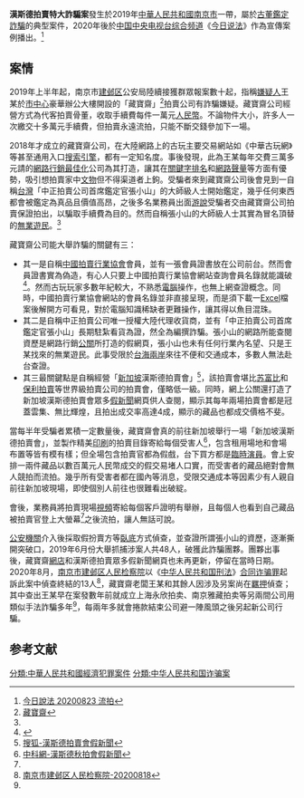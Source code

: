 '''漢斯德拍賣特大詐騙案'''發生於2019年[[中華人民共和國|中華人民共和國]][[南京市|南京市]]一帶，屬於[[古董鑑定詐騙|古董鑑定詐騙]]的典型案件，2020年後於[[中国中央电视台综合频道|中国中央电视台综合频道]]《[[今日说法|今日说法]]》作為宣傳案例播出。<ref name=cctv088>[https://tv.cctv.com/2020/08/23/VIDEInMVA5I79L74pqFaDV5f200823.shtml?spm=C31267.PdQGws28DOXv.E25JptH8Kkey.18 今日說法 20200823 流拍]</ref>

==案情==
2019年上半年起，南京市[[建邺区|建邺区]]公安局陸續接獲群眾報案數十起，指稱[[嫌疑人|嫌疑人]]王某於[[市中心|市中心]]豪華辦公大樓開設的「藏寶齋」<ref>[http://www.gucn.com/Service_Shop_Detail.asp?Id=5687&CurrentBoardId=1 藏寶齋]</ref>拍賣公司有詐騙嫌疑。藏寶齋公司經營方式為代客拍賣骨董，收取手續費每件一萬元[[人民幣|人民幣]]。不論物件大小，許多人一次繳交十多萬元手續費，但拍賣永遠流拍，只能不斷交錢參加下一場。

2018年才成立的藏寶齋公司，在大陸網路上的古玩主要交易網站如《中華古玩網》等甚至通用入口[[搜索引擎|搜索引擎]]，都有一定知名度。事後發現，此為王某每年交費三萬多元請的[[網路行銷最佳化|網路行銷最佳化]]公司為其打造，讓其在[[關鍵字排名|關鍵字排名]]和[[網路聲量|網路聲量]]等方面有優勢，吸引想拍賣家中[[文物|文物]]但不得渠道者上鉤。受騙者來到藏寶齋公司後會見到一自稱[[台灣|台灣]]「中正拍賣公司首席鑑定官張小山」的大師級人士開始鑑定，幾乎任何東西都會被鑑定為真品且價值高昂，之後多名業務員出面[[游說|游說]]受騙者交由藏寶齋公司拍賣保證拍出，以騙取手續費為目的。然而自稱張小山的大師級人士其實為冒名頂替的[[無業遊民|無業遊民]]。<ref name=cctv088 />

藏寶齋公司能大舉詐騙的關鍵有三：
*其一是自稱[[中國拍賣行業協會|中國拍賣行業協會]]會員，並有一張會員證書放在公司前台。然而會員證書實為偽造，有心人只要上中國拍賣行業協會網站查詢會員名錄就能識破<ref>{{Cite web |url=http://wanghaifu123456.b2b.huangye88.com/ |title=網路黃頁-藏寶齋 |access-date=2020-08-28 |archive-date=2021-05-27 |archive-url=https://web.archive.org/web/20210527210603/https://wanghaifu123456.b2b.huangye88.com/ |dead-url=no }}</ref>。然而古玩玩家多數年紀較大，不熟悉[[電腦|電腦]]操作，也無上網查證概念。同時，中國拍賣行業協會網站的會員名錄並非直接呈現，而是須下載一[[Excel|Excel]]檔案後解開方可看見，對於電腦知識稀缺者更難操作，讓其得以魚目混珠。
*其二是自稱中正拍賣公司唯一授權大陸代理收貨商，並有「中正拍賣公司首席鑑定官張小山」長期駐紮看貨為證，然全為編撰詐騙。張小山的網路所能查閱資歷是網路行銷[[公關|公關]]所打造的假網頁，張小山也未有任何行業內名望、只是王某找來的無業遊民。此事受限於[[台海兩岸|台海兩岸]]來往不便和交通成本，多數人無法赴台查證。
*其三最關鍵點是自稱經營「[[新加坡|新加坡]]漢斯德拍賣會」<ref>[https://www.sohu.com/a/312849569_335751 搜狐-漢斯德拍賣會假新聞]</ref>，該拍賣會堪比[[苏富比|苏富比]]和[[保利拍賣|保利拍賣]]等世界級拍賣公司的拍賣會，僅略低一級。同時，網上公關還打造了新加坡漢斯德拍賣會眾多[[假新聞|假新聞]]網頁供人查閱，顯示其每年兩場拍賣會都是冠蓋雲集、無比輝煌，且拍出成交率高達4成，顯示的藏品也都成交價格不斐。

當每半年受騙者累積一定數量後，藏寶齋會真的前往新加坡舉行一場「新加坡漢斯德拍賣會」，並製作精美[[印刷|印刷]]的拍賣目錄寄給每個受害人<ref>[http://m.zk71.com/info/a139599324.html 中科網-漢斯德秋拍會假新聞]</ref>，包含租用場地和會場布置等皆有模有樣；但全場包含拍賣官都為假戲，台下買方都是[[臨時演員|臨時演員]]。會上安排一兩件藏品以數百萬元人民幣成交的假交易堵人口實，而受害者的藏品絕對會無人競拍而流拍。幾乎所有受害者都在國內等消息，受限交通成本等因素少有人親自前往新加坡現場，即使個別人前往也很難看出破綻。

會後，業務員將拍賣現場[[視頻|視頻]]寄給每個客戶證明有舉辦，且每個人也看到自己藏品被拍賣官登上大螢幕<ref name=cctv088 />之後流拍，讓人無話可說。

[[公安機關|公安機關]]介入後採取假扮賣方等[[臥底|臥底]]方式偵查，並查證所謂張小山的資歷，逐漸撕開突破口，2019年6月份大舉抓捕涉案人共48人，破獲此詐騙團夥。團夥出事後，藏寶齋[[網店|網店]]和漢斯德拍賣眾多假新聞網頁也未再更新，停留在當時日期。2020年8月，[[南京市建邺区人民检察院|南京市建邺区人民检察院]]以《[[中华人民共和国刑法|中华人民共和国刑法]]》[[合同诈骗罪|合同诈骗罪]]起訴此案中偵查終結的13人<ref>[http://njjy.jsjc.gov.cn/fabu/202008/t20200818_1076510.shtml 南京市建邺区人民检察院-20200818]</ref>，藏寶齋老闆王某和其餘人因涉及另案尚在[[羈押|羈押]]偵查；其中查出王某早在案發數年前就成立上海永欣拍卖、南京雅藏拍卖等另兩間公司用類似手法詐騙多年<ref name=cctv088 />，每兩年多就會捲款結束公司避一陣風頭之後另起新公司行騙。

==参考文献==
{{reflist}}


[[分類:中華人民共和國經濟犯罪案件|分類:中華人民共和國經濟犯罪案件]]
[[分類:中华人民共和国诈骗案|分類:中华人民共和国诈骗案]]